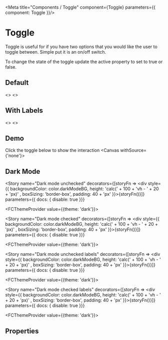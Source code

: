 
<Meta title="Components / Toggle" component={Toggle} parameters={{ component: Toggle }}/>

# Toggle

Toggle is useful for if you have two options that you would like the user to toggle between.  Simple put it is an on/off switch.
 
To change the state of the toggle update the active property to set to true or false.

## Default
<Canvas>
    <Story name="Toggle Unchecked">
    <>
    <Toggle aria-label="toggle"/>
    </>
    </Story>
</Canvas>

<Canvas>
    <Story name="Toggle Checked">
    <>
    <Toggle active aria-label="toggle"/>
    </>
    </Story>
</Canvas> 

## With Labels
<Canvas>
    <Story name="Toggle Unchecked Labeled">
    <>
    <Toggle showLabels aria-label="toggle"/>
    </>
    </Story>
</Canvas>

<Canvas>
    <Story name="Toggle Checked Labeled">
    <>
    <Toggle active showLabels aria-label="toggle"/>
    </>
    </Story>
</Canvas>


## Demo

Click the toggle below to show the interaction
<Canvas withSource={'none'}>
<ToggleDemo  />
</Canvas>

## Dark Mode

<ToggleDark />


<Story
  name="Dark mode unchecked"
  decorators={[storyFn => <div style={{ backgroundColor: color.darkModeBG, height: 'calc(' + 100 + 'vh - ' + 20 + 'px)' , boxSizing: 'border-box', padding: 40 + 'px' }}>{storyFn()}</div>]}
  parameters={{ docs: { disable: true }}}
>
  <FCThemeProvider value={{theme: 'dark'}}>
    <Toggle aria-label="toggle"/>
  </FCThemeProvider>
</Story>

<Story
  name="Dark mode checked"
  decorators={[storyFn => <div style={{ backgroundColor: color.darkModeBG, height: 'calc(' + 100 + 'vh - ' + 20 + 'px)' , boxSizing: 'border-box', padding: 40 + 'px' }}>{storyFn()}</div>]}
  parameters={{ docs: { disable: true }}}
>
  <FCThemeProvider value={{theme: 'dark'}}>
    <Toggle active aria-label="toggle"/>
  </FCThemeProvider>
</Story>


<Story
  name="Dark mode unchecked labels"
  decorators={[storyFn => <div style={{ backgroundColor: color.darkModeBG, height: 'calc(' + 100 + 'vh - ' + 20 + 'px)' , boxSizing: 'border-box', padding: 40 + 'px' }}>{storyFn()}</div>]}
  parameters={{ docs: { disable: true }}}
>
  <FCThemeProvider value={{theme: 'dark'}}>
    <Toggle showLabels aria-label="toggle"/>
  </FCThemeProvider>
</Story>

<Story
  name="Dark mode checked labels"
  decorators={[storyFn => <div style={{ backgroundColor: color.darkModeBG, height: 'calc(' + 100 + 'vh - ' + 20 + 'px)' , boxSizing: 'border-box', padding: 40 + 'px' }}>{storyFn()}</div>]}
  parameters={{ docs: { disable: true }}}
>
  <FCThemeProvider value={{theme: 'dark'}}>
    <Toggle active showLabels aria-label="toggle"/>
  </FCThemeProvider>
</Story>

## Properties

<ArgsTable for={Toggle} />
